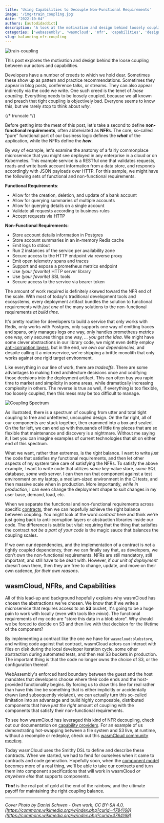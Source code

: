 ```yaml
---
title: 'Using Capabilities to Decouple Non-Functional Requirements'
image: '/img/train_coupling.jpg'
date: "2022-10-04"
authors: [autodidaddict]
description: 'A look at the motivation and design behind loosely coupling services for actors'
categories: ['webassembly', 'wasmcloud', 'nfr', 'capabilities', 'design']
slug: balancing-nfr-coupling
---
```


![train-coupling](/img/train_coupling.jpg)

This post explores the motivation and design behind the loose coupling between our actors and capabilities.

Developers have a number of creeds to which we hold dear. Sometimes these show up as pattern and practice recommendations. Sometimes they appear in blog posts, conference talks, or streams. They can also appear indirectly via the code we write. One such creed is the tenet of _loose coupling_. Everything needs to be loosely coupled, because we all known and preach that tight coupling is objectively bad. Everyone seems to know this, but we rarely stop to think about _why_.

{/* truncate */}

Before getting into the meat of this post, let's take a second to define **non-functional requirements**, often abbreviated as **NFR**s. The core, so-called "pure" functional part of our business logic defines the **_what_** of the application, while the NFRs define the **_how_**.

By way of example, let's examine the anatomy of a fairly commonplace microservice that you might see deployed in any enterprise in a cloud or on Kubernetes. This example service is a RESTful one that validates requests, reads and write bank account information from a data store, and responds accordingly with JSON payloads over HTTP. For this sample, we might have the following sets of functional and non-functional requirements.

**Functional Requirements**:

- Allow for the creation, deletion, and update of a bank account
- Allow for querying summaries of multiple accounts
- Allow for querying details on a single account
- Validate all requests according to business rules
- Accept requests via HTTP

**Non-Functional Requirements**:

- Store account details information in Postgres
- Store account summaries in an in-memory Redis cache
- Emit logs to stdout
- Run 2 instances of the service per availability zone
- Secure access to the HTTP endpoint via reverse proxy
- Emit open telemetry spans and traces
- Support and expose a prometheus metrics endpoint
- Use _(your favorite)_ HTTP server library
- Use _(your favorite)_ SSL tools
- Secure access to the service via bearer token

The amount of work required is definitely skewed toward the NFR end of the scale. With most of today's traditional development tools and ecosystems, every deployment artifact bundles the solution to functional requirements with _just one_ of the many solutions to the non-functional requirements _at build time_.

It's pretty routine for developers to build a service that only works with Redis, only works with Postgres, only supports one way of emitting traces and spans, only manages logs one way, only handles prometheus metrics one way, only secures things one way, ... _you get the idea_. We might have some clever abstractions in our library code, we might even deftly employ [anti-corruption layers](https://learn.microsoft.com/en-us/azure/architecture/patterns/anti-corruption-layer), but in the end, _we own our dependencies_, and despite calling it a microservice, we're shipping a brittle monolith that only works against one rigid target environment.

Like everything in our line of work, there are _tradeoffs_. There are some advantages to making fixed architecture decisions once and codifying those decisions into the deployment artifact. This can often buy you rapid time to market and simplicity in some areas, while dramatically increasing complexity in others. The reverse is true as well, if everything is too flexible, too loosely coupled, then this mess may be too difficult to manage.

![Coupling Spectrum](/img/coupling_spectrum.png)

As illustrated, there is a spectrum of coupling from utter and total tight coupling to free and unfettered, uncoupled design. On the far right, all of our components are stuck together, then crammed into a box and sealed. On the far left, we can end up with thousands of little tiny pieces that are so flexible that maintenance and discovery is a nightmare. Without me saying it, I bet you can imagine examples of current technologies that sit on either end of this spectrum.

What we want, rather than extremes, is the _right_ balance. I want to write _just_ the code that satisfies my functional requirements, and then let other aspects of my system take care of satisfying the NFRs. To satisfy the above example, I want to write code that utilizes _some_ key-value store, _some_ SQL database, _some_ web server. I can then run that component against a test environment on my laptop, a medium-sized environment in the CI tests, and then massive scale when in production. More importantly, _while in production_, I can even change the deployment shape to suit changes in my user base, demand, load, etc.

When we separate the functional and non-functional requirements across specific [contracts](https://en.wikipedia.org/wiki/Design_by_contract), then we can hopefully achieve the right balance between coupling. You might look at the word _contract_ here and think we're just going back to anti-corruption layers or abstraction libraries inside our code. The difference is subtle but vital: requiring that the thing that satisfies the contract _not be a part of your code_ is the magic sauce that balances the coupling scales.

If we own our dependencies, and the implementation of a contract is _not_ a tightly coupled dependency, then we can finally say that, as developers, we don't own the non-functional requirements. NFRs are still mandatory, still important, and still have to be dealt with. However, if our _unit of deployment_ doesn't own them, then they are free to change, update, and move on their own cadence, _for their own reasons_.

## wasmCloud, NFRs, and Capabilities

All of this lead-up and background hopefully explains why wasmCloud has chosen the abstractions we've chosen. We know that if we write a microservice that requires access to an **S3** bucket, it's going to be a huge pain to work with locally (even with tools like _minio_). The functional requirements of my code are "store this data in a blob store". Why should we be forced to decide on S3 and then live with that decision for the lifetime of the component?

By implementing a contract like the one we have for `wasmcloud:blobstore`, and writing code against that contract, wasmCloud actors can interact with files on disk during the local developer iteration cycle, some other abstraction during automated tests, and then real S3 buckets in production. The important thing is that the code no longer owns the choice of S3, or the configuration thereof.

WebAssembly's enforced hard boundary between the guest and the host mandates that developers choose where their code ends and the host-provided functionality begins. By forcing us to draw this line for real rather than have this line be something that is either implicitly or accidentally drawn (and subsequently violated), we can actually turn this so-called limitation into an advantage and build highly composable, distributed components that have _just the right_ amount of coupling with the components that satisfy their non-functional requirements.

To see how wasmCloud has leveraged this kind of NFR decoupling, check out our documentation on [capability providers](https://wasmcloud.dev/app-dev/std-caps/). For an example of us demonstrating hot-swapping between a file system and S3 live, at runtime, without a recompile or redeploy, check out this [wasmCloud community meeting](https://youtu.be/s_Y-ISP58qk?t=522).

Today wasmCloud uses the Smithy DSL to define and describe these contracts. When we started, we had to fend for ourselves when it came to contracts and code generation. Hopefully soon, when the [component model](/blog/webassembly-components-and-wasmcloud-actors-a-glimpse-of-the-future/) becomes more of a real thing, we'll be able to take our contracts and turn them into component specifications that will work in wasmCloud _or anywhere else_ that supports components.

**_That_** is the real pot of gold at the end of the rainbow, and the ultimate payoff for maintaining the right coupling balance.

---

_Cover Photo by Daniel Schwen - Own work, CC BY-SA 4.0, [https://commons.wikimedia.org/w/index.php?curid=4784168](https://commons.wikimedia.org/w/index.php?curid=4784168)_
